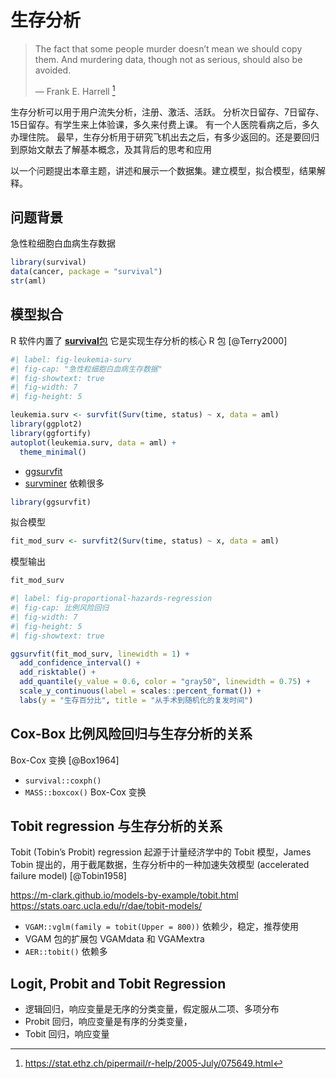 # 生存分析 {#sec-survival-analysis}

> The fact that some people murder doesn't mean we should copy them. And murdering data, though not as serious, should also be avoided.
>
> --- Frank E. Harrell [^analyze-survival-data-1]

[^analyze-survival-data-1]: <https://stat.ethz.ch/pipermail/r-help/2005-July/075649.html>

<!-- 有一篇公众号文章，从生物医学角度介绍生存分析。 -->

生存分析可以用于用户流失分析，注册、激活、活跃。 分析次日留存、7日留存、15日留存。有学生来上体验课，多久来付费上课。 有一个人医院看病之后，多久办理住院。 最早，生存分析用于研究飞机出去之后，有多少返回的。还是要回归到原始文献去了解基本概念，及其背后的思考和应用

以一个问题提出本章主题，讲述和展示一个数据集。建立模型，拟合模型，结果解释。

## 问题背景 {#sec-aml}

急性粒细胞白血病生存数据

```r
library(survival)
data(cancer, package = "survival")
str(aml)
```

## 模型拟合

R 软件内置了 [**survival**包](https://github.com/therneau/survival) 它是实现生存分析的核心 R 包 [@Terry2000]

```r
#| label: fig-leukemia-surv
#| fig-cap: "急性粒细胞白血病生存数据"
#| fig-showtext: true
#| fig-width: 7
#| fig-height: 5

leukemia.surv <- survfit(Surv(time, status) ~ x, data = aml)
library(ggplot2)
library(ggfortify)
autoplot(leukemia.surv, data = aml) +
  theme_minimal()
```

-   [ggsurvfit](https://github.com/ddsjoberg/ggsurvfit/)
-   [survminer](https://github.com/kassambara/survminer) 依赖很多

```r
library(ggsurvfit)
```

拟合模型

```r
fit_mod_surv <- survfit2(Surv(time, status) ~ x, data = aml)
```

模型输出

```r
fit_mod_surv
```

```r
#| label: fig-proportional-hazards-regression
#| fig-cap: 比例风险回归
#| fig-width: 7
#| fig-height: 5
#| fig-showtext: true

ggsurvfit(fit_mod_surv, linewidth = 1) +
  add_confidence_interval() +
  add_risktable() +
  add_quantile(y_value = 0.6, color = "gray50", linewidth = 0.75) +
  scale_y_continuous(label = scales::percent_format()) +
  labs(y = "生存百分比", title = "从手术到随机化的复发时间") 
```

## Cox-Box 比例风险回归与生存分析的关系 {#sec-box-cox}

Box-Cox 变换 [@Box1964]

-   `survival::coxph()`
-   `MASS::boxcox()` Box-Cox 变换

## Tobit regression 与生存分析的关系 {#sec-tobit-regression}

Tobit (Tobin's Probit) regression 起源于计量经济学中的 Tobit 模型，James Tobin 提出的，用于截尾数据，生存分析中的一种加速失效模型 (accelerated failure model) [@Tobin1958]

<https://m-clark.github.io/models-by-example/tobit.html> <https://stats.oarc.ucla.edu/r/dae/tobit-models/>

-   `VGAM::vglm(family = tobit(Upper = 800))` 依赖少，稳定，推荐使用
-   VGAM 包的扩展包 VGAMdata 和 VGAMextra
-   `AER::tobit()` 依赖多

## Logit, Probit and Tobit Regression {#sec-logit-probit-tobit}

-   逻辑回归，响应变量是无序的分类变量，假定服从二项、多项分布
-   Probit 回归，响应变量是有序的分类变量，
-   Tobit 回归，响应变量
